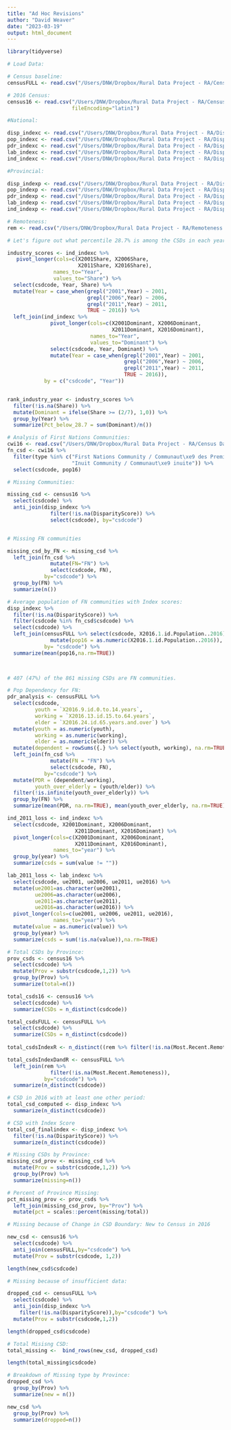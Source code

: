 ```yaml
---
title: "Ad Hoc Revisions"
author: "David Weaver"
date: "2023-03-19"
output: html_document
---
```


```r
library(tidyverse)

# Load Data:

# Census baseline:
censusFULL <- read.csv("/Users/DNW/Dropbox/Rural Data Project - RA/Census Data - Raw/Finished Census 2016-2001/20220918completecensusprofile.csv")

# 2016 Census:
census16 <- read.csv("/Users/DNW/Dropbox/Rural Data Project - RA/Census Data - Raw/Finished Census 2016-2001/2016censusWide2.csv",
                     fileEncoding="latin1")

#National:

disp_indexc <- read.csv("/Users/DNW/Dropbox/Rural Data Project - RA/Disparity Index - Analysis and Writeup/April 2023 (Final) Output/NationalCSVOutput/Disparity_Index_ca.csv")
pop_indexc <- read.csv("/Users/DNW/Dropbox/Rural Data Project - RA/Disparity Index - Analysis and Writeup/April 2023 (Final) Output/NationalCSVOutput/PopulationDecline_ca.csv")
pdr_indexc <- read.csv("/Users/DNW/Dropbox/Rural Data Project - RA/Disparity Index - Analysis and Writeup/April 2023 (Final) Output/NationalCSVOutput/PopDepRatio_ca.csv")
lab_indexc <- read.csv("/Users/DNW/Dropbox/Rural Data Project - RA/Disparity Index - Analysis and Writeup/April 2023 (Final) Output/NationalCSVOutput/LabourDecline_ca.csv")
ind_indexc <- read.csv("/Users/DNW/Dropbox/Rural Data Project - RA/Disparity Index - Analysis and Writeup/April 2023 (Final) Output/NationalCSVOutput/IndustryComp_ca.csv")

#Provincial:

disp_indexp <- read.csv("/Users/DNW/Dropbox/Rural Data Project - RA/Disparity Index - Analysis and Writeup/April 2023 (Final) Output/ProvincialCSVOutput/Disparity_Index_pv.csv")
pop_indexp <- read.csv("/Users/DNW/Dropbox/Rural Data Project - RA/Disparity Index - Analysis and Writeup/April 2023 (Final) Output/ProvincialCSVOutput/PopulationDecline_pv.csv")
pdr_indexp <- read.csv("/Users/DNW/Dropbox/Rural Data Project - RA/Disparity Index - Analysis and Writeup/April 2023 (Final) Output/ProvincialCSVOutput/PopDepRatio_pv.csv")
lab_indexp <- read.csv("/Users/DNW/Dropbox/Rural Data Project - RA/Disparity Index - Analysis and Writeup/April 2023 (Final) Output/ProvincialCSVOutput/LabourDecline_pv.csv")
ind_indexp <- read.csv("/Users/DNW/Dropbox/Rural Data Project - RA/Disparity Index - Analysis and Writeup/April 2023 (Final) Output/ProvincialCSVOutput/IndustryComp_pv.csv")

# Remoteness:
rem <- read.csv("/Users/DNW/Dropbox/Rural Data Project - RA/Remoteness Index - Raw/Merged_Remoteness.csv")

```

```r

# Let's figure out what percentile 28.7% is among the CSDs in each year:

industry_scores <- ind_indexc %>%
   pivot_longer(cols=c(X2001Share, X2006Share, 
                       X2011Share, X2016Share),
               names_to="Year",
               values_to="Share") %>%
  select(csdcode, Year, Share) %>%
  mutate(Year = case_when(grepl("2001",Year) ~ 2001,
                          grepl("2006",Year) ~ 2006,
                          grepl("2011",Year) ~ 2011,
                          TRUE ~ 2016)) %>%
  left_join(ind_indexc %>% 
              pivot_longer(cols=c(X2001Dominant, X2006Dominant, 
                                  X2011Dominant, X2016Dominant),
                           names_to="Year",
                           values_to="Dominant") %>% 
              select(csdcode, Year, Dominant) %>%
              mutate(Year = case_when(grepl("2001",Year) ~ 2001,
                                      grepl("2006",Year) ~ 2006,
                                      grepl("2011",Year) ~ 2011,
                                      TRUE ~ 2016)),
            by = c("csdcode", "Year"))


rank_industry_year <- industry_scores %>%
  filter(!is.na(Share)) %>%
  mutate(Dominant = ifelse(Share >= (2/7), 1,0)) %>%
  group_by(Year) %>%
  summarize(Pct_below_28.7 = sum(Dominant)/n())

```

```r

# Analysis of First Nations Communities:
cwi16 <- read.csv("/Users/DNW/Dropbox/Rural Data Project - RA/Census Data - Raw/Community Wellbeing Index/CWI_2016.csv")
fn_csd <- cwi16 %>%
  filter(type %in% c("First Nations Community / Communaut\xe9 des Premi\xe8res Nations",
                     "Inuit Community / Communaut\xe9 inuite")) %>%
  select(csdcode, pop16)

# Missing Communities:

missing_csd <- census16 %>%
  select(csdcode) %>%
  anti_join(disp_indexc %>% 
              filter(!is.na(DisparityScore)) %>%
              select(csdcode), by="csdcode")


# Missing FN communities

missing_csd_by_FN <- missing_csd %>% 
  left_join(fn_csd %>% 
              mutate(FN="FN") %>%
              select(csdcode, FN),
            by="csdcode") %>%
  group_by(FN) %>%
  summarize(n())

# Average population of FN communities with Index scores:
disp_indexc %>% 
  filter(!is.na(DisparityScore)) %>%
  filter(csdcode %in% fn_csd$csdcode) %>%
  select(csdcode) %>%
  left_join(censusFULL %>% select(csdcode, X2016.1.id.Population..2016) %>%
              mutate(pop16 = as.numeric(X2016.1.id.Population..2016)),
            by= "csdcode") %>%
  summarize(mean(pop16,na.rm=TRUE))
  


# 407 (47%) of the 861 missing CSDs are FN communities.

# Pop Dependency for FN:
pdr_analysis <- censusFULL %>%
  select(csdcode,
         youth = `X2016.9.id.0.to.14.years`,
         working = `X2016.13.id.15.to.64.years`,
         elder = `X2016.24.id.65.years.and.over`) %>%
  mutate(youth = as.numeric(youth),
         working = as.numeric(working),
         elder = as.numeric(elder)) %>%
  mutate(dependent = rowSums({.} %>% select(youth, working), na.rm=TRUE)) %>%
  left_join(fn_csd %>%
              mutate(FN = "FN") %>%
              select(csdcode, FN),
            by="csdcode") %>%
  mutate(PDR = (dependent/working),
         youth_over_elderly = (youth/elder)) %>%
  filter(!is.infinite(youth_over_elderly)) %>%
  group_by(FN) %>%
  summarize(mean(PDR, na.rm=TRUE), mean(youth_over_elderly, na.rm=TRUE))

```

```r

ind_2011_loss <- ind_indexc %>%
  select(csdcode, X2001Dominant, X2006Dominant,
                      X2011Dominant, X2016Dominant) %>%
  pivot_longer(cols=c(X2001Dominant, X2006Dominant,
                      X2011Dominant, X2016Dominant),
               names_to="year") %>%
  group_by(year) %>%
  summarize(csds = sum(value != ""))

lab_2011_loss <- lab_indexc %>%
  select(csdcode, ue2001, ue2006, ue2011, ue2016) %>%
  mutate(ue2001=as.character(ue2001),
         ue2006=as.character(ue2006),
         ue2011=as.character(ue2011),
         ue2016=as.character(ue2016)) %>%
  pivot_longer(cols=c(ue2001, ue2006, ue2011, ue2016),
               names_to="year") %>%
  mutate(value = as.numeric(value)) %>%
  group_by(year) %>%
  summarize(csds = sum(!is.na(value)),na.rm=TRUE)
```


```r

# Total CSDs by Province:
prov_csds <- census16 %>%
  select(csdcode) %>%
  mutate(Prov = substr(csdcode,1,2)) %>%
  group_by(Prov) %>%
  summarize(total=n())

total_csds16 <- census16 %>%
  select(csdcode) %>%
  summarize(CSDs = n_distinct(csdcode))

total_csdsFULL <- censusFULL %>% 
  select(csdcode) %>%
  summarize(CSDs = n_distinct(csdcode))
  
total_csdsIndexR <- n_distinct((rem %>% filter(!is.na(Most.Recent.Remoteness)))$csdcode)

total_csdsIndexDandR <- censusFULL %>% 
  left_join(rem %>%
              filter(!is.na(Most.Recent.Remoteness)),
            by="csdcode") %>%
  summarize(n_distinct(csdcode))

# CSD in 2016 with at least one other period:
total_csd_computed <- disp_indexc %>%
  summarize(n_distinct(csdcode))

# CSD with Index Score
total_csd_finalindex <- disp_indexc %>%
  filter(!is.na(DisparityScore)) %>%
  summarize(n_distinct(csdcode))

# Missing CSDs by Province:
missing_csd_prov <- missing_csd %>%
  mutate(Prov = substr(csdcode,1,2)) %>%
  group_by(Prov) %>%
  summarize(missing=n())

# Percent of Province Missing:
pct_missing_prov <- prov_csds %>%
  left_join(missing_csd_prov, by="Prov") %>%
  mutate(pct = scales::percent(missing/total))

# Missing because of Change in CSD Boundary: New to Census in 2016

new_csd <- census16 %>%
  select(csdcode) %>%
  anti_join(censusFULL,by="csdcode") %>%
  mutate(Prov = substr(csdcode, 1,2))

length(new_csd$csdcode)

# Missing because of insufficient data:

dropped_csd <- censusFULL %>%
  select(csdcode) %>%
  anti_join(disp_indexc %>%
    filter(!is.na(DisparityScore)),by="csdcode") %>%
  mutate(Prov = substr(csdcode,1,2))

length(dropped_csd$csdcode)

# Total Misisng CSD:
total_missing <-  bind_rows(new_csd, dropped_csd)

length(total_missing$csdcode)

# Breakdown of Missing type by Province:
dropped_csd %>%
  group_by(Prov) %>%
  summarize(new = n())

new_csd %>%
  group_by(Prov) %>%
  summarize(dropped=n())

```


